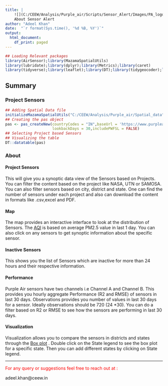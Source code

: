 ```yaml
---
title: | 
    ![](C:/CEEW/Analysis/Purple_air/Scripts/Sensor_Alert/Images/PA_logo.png){width=1in}
    About Sensor Alert
author: "Adeel Khan"
date:  "`r format(Sys.time(), '%d %B, %Y')`"
output:
  html_document:
    df_print: paged
---
```


```r
## Loading Relevant packages
library(AirSensor);library(MazamaSpatialUtils)
library(lubridate);library(dplyr);library(Metrics);library(caret)
library(tidyverse);library(leaflet);library(DT);library(tidygeocoder);library(plotly)
```

## Summary {.tabset .tabset-fade .tabset-pills}

### Project Sensors
```r
## Adding Spatial Data file
initializeMazamaSpatialUtils("C:/CEEW/Analysis/Purple_air/Spatial_data")
## Creating the pas object
pas <- pas_createNew(countryCodes = "IN",baseUrl = 'https://www.purpleair.com/json?all=true',
                     lookbackDays = 30,includePWFSL = FALSE)
## Selecting Project based Sensors
## Visualizing the table
DT::datatable(pas)
```

### About 

#### **Project Sensors** 

This will give you a synoptic data view of the Sensors based on
Projects. You can filter the content based on the project like NASA, UTN or SAMOSA. You can also filter sensors based on city, district and state. One can find the number of sensors under each project and also can download the content in formats like .csv,excel and PDF. 


#### **Map**

The map provides an interactive interface to look at the distribution of
Sensors. The [AQI](https://app.cpcbccr.com/AQI_India/) is based on average PM2.5 value in last 1 day. You can also click on any sensors to get synoptic information about the specific sensor. 

#### **Inactive Sensors **

This shows you the list of Sensors which are inactive for more than 24 hours and their respective information. 

#### **Performance **

Purple Air sensors have two channels i.e Channel A and Channel B. This provides you hourly aggregate Performance (R2 and RMSE) of sensors in last 30 days. Observations provides you number of values in last 30 days for a sensor. Ideally observations should be 720 (24 *30). You can do a filter based on R2 or RMSE to see how the sensors are performing in last 30 days. 

#### **Visualization **

Visualization allows you to compare the sensors in districts and states through the [Box plot](https://towardsdatascience.com/understanding-boxplots-5e2df7bcbd51) . Double click on the State legend to see the box plot for a specific state. Then you can add different states by clicking on State legend. 

****

<p style="color:red"> For any query or suggestions feel free to reach out at : </p> adeel.khan@ceew.in

